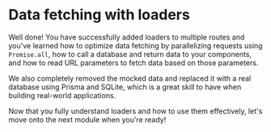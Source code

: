 # Data fetching with loaders

Well done! You have successfully added loaders to multiple routes and you've learned
how to optimize data fetching by parallelizing requests using `Promise.all`, how
to call a database and return data to your components, and how to read URL parameters
to fetch data based on those parameters.

We also completely removed the mocked data and replaced it with a real database using
Prisma and SQLite, which is a great skill to have when building real-world applications.

Now that you fully understand loaders and how to use them effectively, let's
move onto the next module when you're ready!
